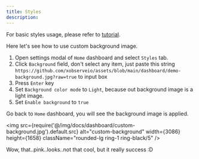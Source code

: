 ```yaml
---
title: Styles
description:
---
```


For basic styles usage, please refer to [tutorial](/docs/tutorial-home#make-home-more-beautiful).

Here let's see how to use custom background image.

1. Open settings modal of `Home` dashboard and select `Styles` tab.
2. Click `Background` field, don't select any item, just paste this string `https://github.com/xobserveio/assets/blob/main/dashboard/demo-background.jpg?raw=true` to input box
3. Press `Enter` key
4. Set `Background color mode` to `Light`, because out background image is a light image.
5. Set `Enable background` to `true`

Go back to `Home` dashboard, you will see the background image is applied.


<img src={require('@/img/docs/dashboard/custom-background.jpg').default.src} alt="custom-background" width={3086} height={1658} className="rounded-lg ring-1 ring-black/5" />

Wow, that..pink..looks..not that cool, but it really success :D